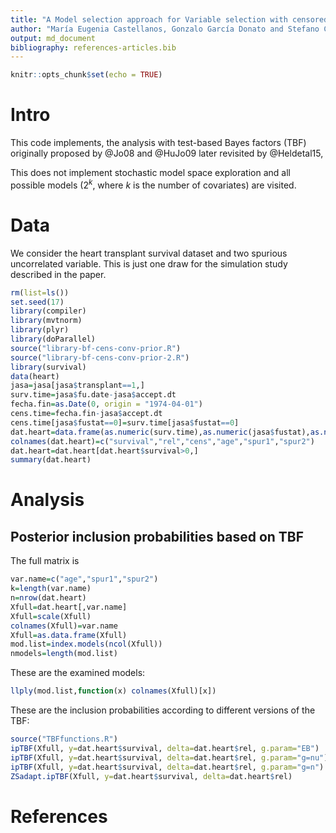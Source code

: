```yaml
--- 
title: "A Model selection approach for Variable selection with censored data (R code) - test-based Bayes factors (TBF)" 
author: "María Eugenia Castellanos, Gonzalo García Donato and Stefano Cabras" 
output: md_document
bibliography: references-articles.bib
--- 
```


  

```r
knitr::opts_chunk$set(echo = TRUE) 
```


# Intro 

This code implements, the analysis with test-based Bayes factors (TBF) originally proposed by @Jo08 and @HuJo09 later revisited by @Heldetal15, 

This does not implement stochastic model space exploration and all possible models ($2^k$, where $k$ is the number of covariates) are visited. 

# Data 

We consider the heart transplant survival dataset and two spurious uncorrelated variable. This is just one draw for the simulation study described in the paper. 

```r
rm(list=ls()) 
set.seed(17) 
library(compiler) 
library(mvtnorm) 
library(plyr) 
library(doParallel) 
source("library-bf-cens-conv-prior.R") 
source("library-bf-cens-conv-prior-2.R") 
library(survival) 
data(heart) 
jasa=jasa[jasa$transplant==1,] 
surv.time=jasa$fu.date-jasa$accept.dt
fecha.fin=as.Date(0, origin = "1974-04-01") 
cens.time=fecha.fin-jasa$accept.dt  
cens.time[jasa$fustat==0]=surv.time[jasa$fustat==0] 
dat.heart=data.frame(as.numeric(surv.time),as.numeric(jasa$fustat),as.numeric(cens.time),jasa$age,rnorm(nrow(jasa)),rnorm(nrow(jasa))) 
colnames(dat.heart)=c("survival","rel","cens","age","spur1","spur2") 
dat.heart=dat.heart[dat.heart$survival>0,] 
summary(dat.heart)
``` 

# Analysis 

## Posterior inclusion probabilities based on TBF

The full matrix is 

```r
var.name=c("age","spur1","spur2") 
k=length(var.name)
n=nrow(dat.heart)
Xfull=dat.heart[,var.name]
Xfull=scale(Xfull)
colnames(Xfull)=var.name 
Xfull=as.data.frame(Xfull) 
mod.list=index.models(ncol(Xfull)) 
nmodels=length(mod.list) 
``` 


These are the examined models: 

```r
llply(mod.list,function(x) colnames(Xfull)[x]) 
```

These are the inclusion probabilities according to different versions of the TBF:

```r
source("TBFfunctions.R")
ipTBF(Xfull, y=dat.heart$survival, delta=dat.heart$rel, g.param="EB")
ipTBF(Xfull, y=dat.heart$survival, delta=dat.heart$rel, g.param="g=nu")
ipTBF(Xfull, y=dat.heart$survival, delta=dat.heart$rel, g.param="g=n")
ZSadapt.ipTBF(Xfull, y=dat.heart$survival, delta=dat.heart$rel)	
```

# References